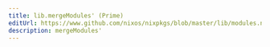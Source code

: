 ```yaml
---
title: lib.mergeModules' (Prime)
editUrl: https://www.github.com/nixos/nixpkgs/blob/master/lib/modules.nix#L540C19
description: mergeModules'
---
```




<LinkCard
    title="Contribute Now!"
    description="API Documentation is done in our source code"
    href="https://www.github.com/nixos/nixpkgs/blob/master/lib/modules.nix#L540C19"
/>

